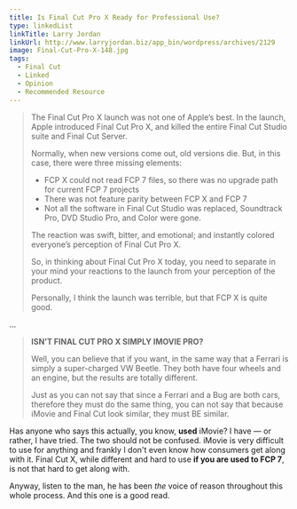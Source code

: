 ```yaml
---
title: Is Final Cut Pro X Ready for Professional Use?
type: linkedList
linkTitle: Larry Jordan
linkUrl: http://www.larryjordan.biz/app_bin/wordpress/archives/2129
image: Final-Cut-Pro-X-148.jpg
tags:
  - Final Cut
  - Linked
  - Opinion
  - Recommended Resource
---
```


> The Final Cut Pro X launch was not one of Apple’s best. In the launch, Apple introduced Final Cut Pro X, and killed the entire Final Cut Studio suite and Final Cut Server.
>
> Normally, when new versions come out, old versions die. But, in this case, there were three missing elements:
>
> - FCP X could not read FCP 7 files, so there was no upgrade path for current FCP 7 projects
> - There was not feature parity between FCP X and FCP 7
> - Not all the software in Final Cut Studio was replaced, Soundtrack Pro, DVD Studio Pro, and Color were gone.
>
> The reaction was swift, bitter, and emotional; and instantly colored everyone’s perception of Final Cut Pro X.
>
> So, in thinking about Final Cut Pro X today, you need to separate in your mind your reactions to the launch from your perception of the product.
>
> Personally, I think the launch was terrible, but that FCP X is quite good.

...

> **ISN’T FINAL CUT PRO X SIMPLY IMOVIE PRO?**
>
> Well, you can believe that if you want, in the same way that a Ferrari is simply a super-charged VW Beetle. They both have four wheels and an engine, but the results are totally different.
>
> Just as you can not say that since a Ferrari and a Bug are both cars, therefore they must do the same thing, you can not say that because iMovie and Final Cut look similar, they must BE similar.

Has anyone who says this actually, you know, **used** iMovie? I have — or rather, I have tried. The two should not be confused. iMovie is very difficult to use for anything and frankly I don't even know how consumers get along with it. Final Cut X, while different and hard to use **if you are used to FCP 7**, is not that hard to get along with.

Anyway, listen to the man, he has been _the_ voice of reason throughout this whole process. And this one is a good read.

